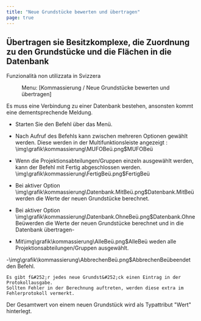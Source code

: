 ```yaml
---
title: "Neue Grundstücke bewerten und übertragen"
page: true
---
```

## &#220;bertragen sie Besitzkomplexe, die Zuordnung zu den Grundst&#252;cke und die Fl&#228;chen in die Datenbank
<Success>
 <Bold> Funzionalit&#224; non utilizzata in Svizzera </Bold> 
</Success>

<GeoMapper> <Menu> Menu: [Kommassierung / Neue Grundstücke bewerten und übertragen] </Menu> 

<Success>
Es muss eine Verbindung zu einer Datenbank bestehen, ansonsten kommt eine dementsprechende Meldung. 
</Success>



- Starten Sie den Befehl &#252;ber das Men&#252;.

-  Nach Aufruf des Befehls kann zwischen mehreren Optionen gew&#228;hlt werden. Diese werden in der Multifunktionsleiste angezeigt :<Image>\img\grafik\kommassierung\MUFOBeü.png$MUFOBeü</Image>


-  Wenn die Projektionsabteilungen/Gruppen einzeln ausgew&#228;hlt werden, kann der Befehl mit Fertig abgeschlossen werden.<Image>\img\grafik\kommassierung\FertigBeü.png$FertigBeü</Image>
-  Bei aktiver Option<Image>\img\grafik\kommassierung\Datenbank.MitBeü.png$Datenbank.MitBeü</Image> werden die Werte der neuen Grundst&#252;cke berechnet.    

-  Bei aktiver Option<Image>\img\grafik\kommassierung\Datenbank.OhneBeü.png$Datenbank.OhneBeü</Image>werden die Werte der neuen Grundst&#252;cke berechnet und in die Datenbank &#252;bertragen-

-  Mit<Image>\img\grafik\kommassierung\AlleBeü.png$AlleBeü</Image> weden alle Projektionsabteilungen/Gruppen ausgew&#228;hlt. 

-<Image>\img\grafik\kommassierung\AbbrechenBeü.png$AbbrechenBeü</Image>beendet den Befehl.   





```
Es gibt f&#252;r jedes neue Grundst&#252;ck einen Eintrag in der Protokollausgabe. 
Sollten Fehler in der Berechnung auftreten, werden diese extra im Fehlerprotokoll vermerkt. 
```


Der Gesamtwert von einem neuen Grundst&#252;ck wird als Typattribut &quot;Wert&quot; hinterlegt.

</GeoMapper>

